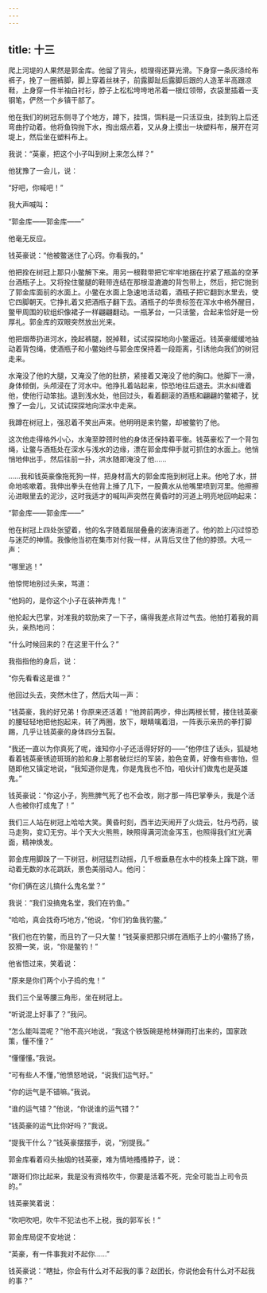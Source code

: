 ```yaml
---
---
---
```

title: 十三
---



爬上河堤的人果然是郭金库。他留了背头，梳理得还算光滑。下身穿一条灰涤纶布裤子，挽了一圈裤脚，脚上穿着丝袜子，前露脚趾后露脚后跟的人造革半高跟凉鞋，上身穿一件半袖白衬衫，脖子上松松垮垮地吊着一根红领带，衣袋里插着一支钢笔，俨然一个乡镇干部了。

他在我们的树冠东侧寻了个地方，蹲下，挂饵，饵料是一只活豆虫，挂到钩上后还弯曲拧动着。他将鱼钩抛下水，掏出烟点着，又从身上摸出一块塑料布，展开在河堤上，然后坐在塑料布上。

我说：“英豪，把这个小子叫到树上来怎么样？”

他犹豫了一会儿，说：

“好吧，你喊吧！”

我大声喊叫：

“郭金库——郭金库——”

他毫无反应。

钱英豪说：“他被鳖迷住了心窍。你看我的。”

他把拴在树冠上那只小鳖解下来。用另一根鞋带把它牢牢地捆在拧紧了瓶盖的空茅台酒瓶子上。又将拴住鳖腿的鞋带连结在那根湿漉漉的背包带上，然后，把它抛到了郭金库面前的水面上。小鳖在水面上急速地活动着，酒瓶子把它翻到水里去，使它四脚朝天。它挣扎着又把酒瓶子翻下去。酒瓶子的华贵标签在浑水中格外醒目，鳖甲周围的软组织像裙子一样翩翩翻动。一瓶茅台，一只活鳖，合起来恰好是一份厚礼。郭金库的双眼突然放出光来。

他把烟蒂扔进河水，挽起裤腿，脱掉鞋，试试探探地向小鳖逼近。钱英豪缓缓地抽动着背包绳，使酒瓶子和小鳖始终与郭金库保持着一段距离，引诱他向我们的树冠走来。

水淹没了他的大腿，又淹没了他的肚脐，紧接着又淹没了他的胸口。他脚下一滑，身体倾倒，头颅浸在了河水中。他挣扎着站起来，惊恐地往后退去。洪水纠缠着他，使他行动笨拙。退到浅水处，他回过头，看着翻滚的酒瓶和翩翩的鳖裙子，犹豫了一会儿，又试试探探地向深水中走来。

我蹲在树冠上，强忍着不笑出声来。他明明是来钓鳖，却被鳖钓了他。

这次他走得格外小心，水淹至脖颈时他的身体还保持着平衡。钱英豪松了一个背包绳，让鳖与酒瓶处在深水与浅水的边缘，漂在郭金库伸手就可抓住的水面上。他悄悄地伸出手，然后往前一扑，洪水随即淹没了他……

……我和钱英豪像拖死狗一样，把身材高大的郭金库拖到树冠上来。他呛了水，拼命地咳嗽着。我伸出拳头在他背上捶了几下，一股黄水从他嘴里喷到河里。他擦擦沁进眼里去的泥沙，这时我适才的喊叫声突然在黄昏时的河道上明亮地回响起来：

“郭金库——郭金库——”

他在树冠上四处张望着，他的名字随着层层叠叠的波涛消逝了。他的脸上闪过惊恐与迷茫的神情。我像他当初在集市对付我一样，从背后叉住了他的脖颈。大吼一声：

“哪里逃！”

他惊愕地别过头来，骂道：

“他妈的，是你这个小子在装神弄鬼！”

他抡起大巴掌，对准我的软肋来了一下子，痛得我差点背过气去。他拍打着我的肩头，亲热地问：

“什么时候回来的？在这里干什么？”

我指指他的身后，说：

“你先看看这是谁？”

他回过头去，突然木住了，然后大叫一声：

“钱英豪，我的好兄弟！你原来还活着！”他跨前两步，伸出两根长臂，搂住钱英豪的腰轻轻地把他抱起来，转了两圈，放下，眼睛噙着泪，一阵表示亲热的拳打脚踢，几乎让钱英豪的身体四分五裂。

“我还一直以为你真死了呢，谁知你小子还活得好好的——”他停住了话头，狐疑地看着钱英豪锈迹斑斑的脸和身上那套破烂烂的军装，脸色变黄，好像有些害怕，但随即他又镇定地说，“我知道你是鬼，你是鬼我也不怕，咱伙计们做鬼也是英雄鬼。”

钱英豪说：“你这小子，狗熊脾气死了也不会改，刚才那一阵巴掌拳头，我是个活人也被你打成鬼了！”

我们三人站在树冠上哈哈大笑。黄昏时刻，西半边天闹开了火烧云，牡丹芍药，骏马走狗，变幻无穷。半个天大火熊熊，映照得满河流金泻玉，也照得我们红光满面，精神焕发。

郭金库用脚跺了一下树冠，树冠猛烈动摇，几千根垂悬在水中的枝条上蹿下跳，带动着无数的水花跳跃，景色美丽动人。他问：

“你们俩在这儿搞什么鬼名堂？”

我说：“我们没搞鬼名堂，我们在钓鱼。”

“哈哈，真会找奇巧地方，”他说，“你们钓鱼我钓鳖。”

“我们也在钓鳖，而且钓了一只大鳖！”钱英豪把那只绑在酒瓶子上的小鳖扬了扬，狡猾一笑，说，“你是鳖钓！”

他省悟过来，笑着说：

“原来是你们两个小子捣的鬼！”

我们三个呈等腰三角形，坐在树冠上。

“听说混上好事了？”我问。

“怎么能叫混呢？”他不高兴地说，“我这个铁饭碗是枪林弹雨打出来的，国家政策，懂不懂？”

“懂懂懂。”我说。

“可有些人不懂，”他愤怒地说，“说我们运气好。”

“你的运气是不错嘛。”我说。

“谁的运气错？”他说，“你说谁的运气错？”

“钱英豪的运气比你好吗？”我说。

“提我干什么？”钱英豪摆摆手，说，“别提我。”

郭金库看着闷头抽烟的钱英豪，难为情地搔搔脖子，说：

“跟哥们你比起来，我是没有资格吹牛，你要是活着不死，完全可能当上司令员的。”

钱英豪笑着说：

“吹吧吹吧，吹牛不犯法也不上税，我的郭军长！”

郭金库局促不安地说：

“英豪，有一件事我对不起你……”

钱英豪说：“瞎扯，你会有什么对不起我的事？赵团长，你说他会有什么对不起我的事？”